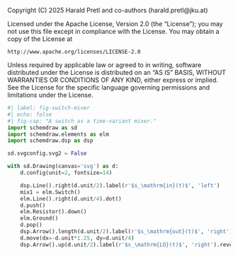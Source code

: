 ::: {.content-hidden}
Copyright (C) 2025 Harald Pretl and co-authors (harald.pretl@jku.at)

Licensed under the Apache License, Version 2.0 (the "License");
you may not use this file except in compliance with the License.
You may obtain a copy of the License at

    http://www.apache.org/licenses/LICENSE-2.0

Unless required by applicable law or agreed to in writing, software
distributed under the License is distributed on an "AS IS" BASIS,
WITHOUT WARRANTIES OR CONDITIONS OF ANY KIND, either express or implied.
See the License for the specific language governing permissions and
limitations under the License.
:::

```python
#| label: fig-switch-mixer
#| echo: false
#| fig-cap: "A switch as a time-variant mixer."
import schemdraw as sd
import schemdraw.elements as elm
import schemdraw.dsp as dsp

sd.svgconfig.svg2 = False

with sd.Drawing(canvas='svg') as d:
    d.config(unit=2, fontsize=14)

    dsp.Line().right(d.unit/2).label(r'$s_\mathrm{in}(t)$', 'left')
    mix1 = elm.Switch()
    elm.Line().right(d.unit/4).dot()
    d.push()
    elm.Resistor().down()
    elm.Ground()
    d.pop()
    dsp.Arrow().length(d.unit/2).label(r'$s_\mathrm{out}(t)$', 'right')
    d.move(dx=-d.unit*1.25, dy=d.unit/4)
    dsp.Arrow().up(d.unit/2).label(r'$s_\mathrm{LO}(t)$', 'right').reverse()
```
